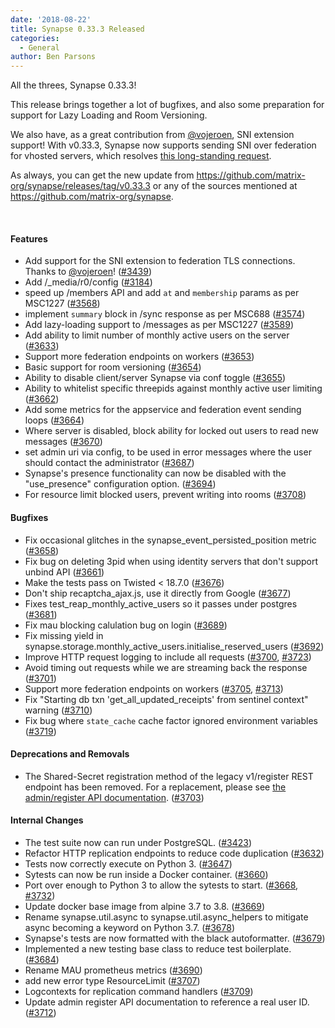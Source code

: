 ```yaml
---
date: '2018-08-22'
title: Synapse 0.33.3 Released
categories:
  - General
author: Ben Parsons
---
```


All the threes, Synapse 0.33.3!

This release brings together a lot of bugfixes, and also some preparation for support for Lazy Loading and Room Versioning.

We also have, as a great contribution from <a href="https://github.com/vojeroen">@vojeroen</a>, SNI extension support! With v0.33.3, Synapse now supports sending SNI over federation for vhosted servers, which resolves <a href="https://github.com/matrix-org/synapse/issues/1491">this long-standing request</a>.

As always, you can get the new update from <a href="https://github.com/matrix-org/synapse/releases/tag/v0.33.3">https://github.com/matrix-org/synapse/releases/tag/v0.33.3</a> or any of the sources mentioned at <a href="https://github.com/matrix-org/synapse">https://github.com/matrix-org/synapse</a>.

&nbsp;
<h4 id="features">Features</h4>
<ul>
 	<li>Add support for the SNI extension to federation TLS connections. Thanks to <a href="https://github.com/vojeroen">@vojeroen</a>! (<a href="https://github.com/matrix-org/synapse/issues/3439">#3439</a>)</li>
 	<li>Add /_media/r0/config (<a href="https://github.com/matrix-org/synapse/issues/3184">#3184</a>)</li>
 	<li>speed up /members API and add <code>at</code> and <code>membership</code> params as per MSC1227 (<a href="https://github.com/matrix-org/synapse/issues/3568">#3568</a>)</li>
 	<li>implement <code>summary</code> block in /sync response as per MSC688 (<a href="https://github.com/matrix-org/synapse/issues/3574">#3574</a>)</li>
 	<li>Add lazy-loading support to /messages as per MSC1227 (<a href="https://github.com/matrix-org/synapse/issues/3589">#3589</a>)</li>
 	<li>Add ability to limit number of monthly active users on the server (<a href="https://github.com/matrix-org/synapse/issues/3633">#3633</a>)</li>
 	<li>Support more federation endpoints on workers (<a href="https://github.com/matrix-org/synapse/issues/3653">#3653</a>)</li>
 	<li>Basic support for room versioning (<a href="https://github.com/matrix-org/synapse/issues/3654">#3654</a>)</li>
 	<li>Ability to disable client/server Synapse via conf toggle (<a href="https://github.com/matrix-org/synapse/issues/3655">#3655</a>)</li>
 	<li>Ability to whitelist specific threepids against monthly active user limiting (<a href="https://github.com/matrix-org/synapse/issues/3662">#3662</a>)</li>
 	<li>Add some metrics for the appservice and federation event sending loops (<a href="https://github.com/matrix-org/synapse/issues/3664">#3664</a>)</li>
 	<li>Where server is disabled, block ability for locked out users to read new messages (<a href="https://github.com/matrix-org/synapse/issues/3670">#3670</a>)</li>
 	<li>set admin uri via config, to be used in error messages where the user should contact the administrator (<a href="https://github.com/matrix-org/synapse/issues/3687">#3687</a>)</li>
 	<li>Synapse's presence functionality can now be disabled with the "use_presence" configuration option. (<a href="https://github.com/matrix-org/synapse/issues/3694">#3694</a>)</li>
 	<li>For resource limit blocked users, prevent writing into rooms (<a href="https://github.com/matrix-org/synapse/issues/3708">#3708</a>)</li>
</ul>
<h4 id="bugfixes">Bugfixes</h4>
<ul>
 	<li>Fix occasional glitches in the synapse_event_persisted_position metric (<a href="https://github.com/matrix-org/synapse/issues/3658">#3658</a>)</li>
 	<li>Fix bug on deleting 3pid when using identity servers that don't support unbind API (<a href="https://github.com/matrix-org/synapse/issues/3661">#3661</a>)</li>
 	<li>Make the tests pass on Twisted &lt; 18.7.0 (<a href="https://github.com/matrix-org/synapse/issues/3676">#3676</a>)</li>
 	<li>Don't ship recaptcha_ajax.js, use it directly from Google (<a href="https://github.com/matrix-org/synapse/issues/3677">#3677</a>)</li>
 	<li>Fixes test_reap_monthly_active_users so it passes under postgres (<a href="https://github.com/matrix-org/synapse/issues/3681">#3681</a>)</li>
 	<li>Fix mau blocking calulation bug on login (<a href="https://github.com/matrix-org/synapse/issues/3689">#3689</a>)</li>
 	<li>Fix missing yield in synapse.storage.monthly_active_users.initialise_reserved_users (<a href="https://github.com/matrix-org/synapse/issues/3692">#3692</a>)</li>
 	<li>Improve HTTP request logging to include all requests (<a href="https://github.com/matrix-org/synapse/issues/3700">#3700</a>, <a href="https://github.com/matrix-org/synapse/issues/3723">#3723</a>)</li>
 	<li>Avoid timing out requests while we are streaming back the response (<a href="https://github.com/matrix-org/synapse/issues/3701">#3701</a>)</li>
 	<li>Support more federation endpoints on workers (<a href="https://github.com/matrix-org/synapse/issues/3705">#3705</a>, <a href="https://github.com/matrix-org/synapse/issues/3713">#3713</a>)</li>
 	<li>Fix "Starting db txn 'get_all_updated_receipts' from sentinel context" warning (<a href="https://github.com/matrix-org/synapse/issues/3710">#3710</a>)</li>
 	<li>Fix bug where <code>state_cache</code> cache factor ignored environment variables (<a href="https://github.com/matrix-org/synapse/issues/3719">#3719</a>)</li>
</ul>
<h4 id="deprecationsandremovals">Deprecations and Removals</h4>
<ul>
 	<li>The Shared-Secret registration method of the legacy v1/register REST endpoint has been removed. For a replacement, please see <a href="https://github.com/matrix-org/synapse/blob/master/docs/admin_api/register_api.rst">the admin/register API documentation</a>. (<a href="https://github.com/matrix-org/synapse/issues/3703">#3703</a>)</li>
</ul>
<h4 id="internalchanges">Internal Changes</h4>
<ul>
 	<li>The test suite now can run under PostgreSQL. (<a href="https://github.com/matrix-org/synapse/issues/3423">#3423</a>)</li>
 	<li>Refactor HTTP replication endpoints to reduce code duplication (<a href="https://github.com/matrix-org/synapse/issues/3632">#3632</a>)</li>
 	<li>Tests now correctly execute on Python 3. (<a href="https://github.com/matrix-org/synapse/issues/3647">#3647</a>)</li>
 	<li>Sytests can now be run inside a Docker container. (<a href="https://github.com/matrix-org/synapse/issues/3660">#3660</a>)</li>
 	<li>Port over enough to Python 3 to allow the sytests to start. (<a href="https://github.com/matrix-org/synapse/issues/3668">#3668</a>, <a href="https://github.com/matrix-org/synapse/issues/3732">#3732</a>)</li>
 	<li>Update docker base image from alpine 3.7 to 3.8. (<a href="https://github.com/matrix-org/synapse/issues/3669">#3669</a>)</li>
 	<li>Rename synapse.util.async to synapse.util.async_helpers to mitigate async becoming a keyword on Python 3.7. (<a href="https://github.com/matrix-org/synapse/issues/3678">#3678</a>)</li>
 	<li>Synapse's tests are now formatted with the black autoformatter. (<a href="https://github.com/matrix-org/synapse/issues/3679">#3679</a>)</li>
 	<li>Implemented a new testing base class to reduce test boilerplate. (<a href="https://github.com/matrix-org/synapse/issues/3684">#3684</a>)</li>
 	<li>Rename MAU prometheus metrics (<a href="https://github.com/matrix-org/synapse/issues/3690">#3690</a>)</li>
 	<li>add new error type ResourceLimit (<a href="https://github.com/matrix-org/synapse/issues/3707">#3707</a>)</li>
 	<li>Logcontexts for replication command handlers (<a href="https://github.com/matrix-org/synapse/issues/3709">#3709</a>)</li>
 	<li>Update admin register API documentation to reference a real user ID. (<a href="https://github.com/matrix-org/synapse/issues/3712">#3712</a>)</li>
</ul>